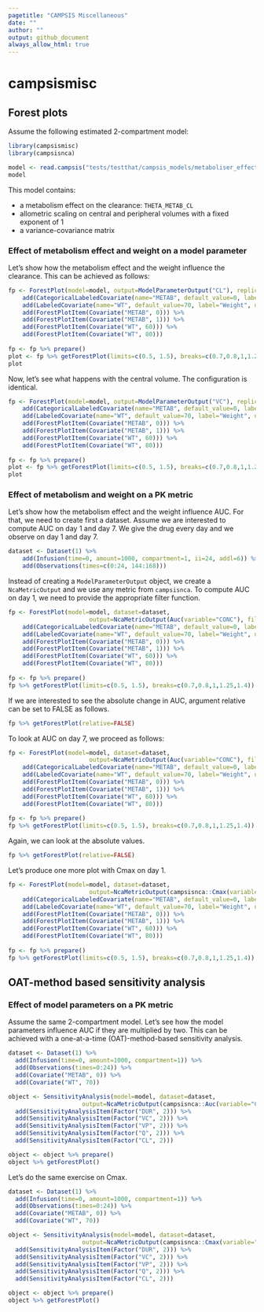 ```yaml
---
pagetitle: "CAMPSIS Miscellaneous"
date: ""
author: ""
output: github_document
always_allow_html: true
---
```


# campsismisc

## Forest plots

Assume the following estimated 2-compartment model:

```r
library(campsismisc)
library(campsisnca)

model <- read.campsis("tests/testthat/campsis_models/metaboliser_effect_on_cl/")
model
```

This model contains:

- a metabolism effect on the clearance: `THETA_METAB_CL`
- allometric scaling on central and peripheral volumes with a fixed exponent of 1
- a variance-covariance matrix

### Effect of metabolism effect and weight on a model parameter

Let's show how the metabolism effect and the weight influence the clearance. This can be achieved as follows:

```r
fp <- ForestPlot(model=model, output=ModelParameterOutput("CL"), replicates=100) %>%
    add(CategoricalLabeledCovariate(name="METAB", default_value=0, label="Metaboliser", categories=c(Slow=0, Fast=1))) %>%
    add(LabeledCovariate(name="WT", default_value=70, label="Weight", unit="kg")) %>%
    add(ForestPlotItem(Covariate("METAB", 0))) %>%
    add(ForestPlotItem(Covariate("METAB", 1))) %>%
    add(ForestPlotItem(Covariate("WT", 60))) %>%
    add(ForestPlotItem(Covariate("WT", 80)))
  
fp <- fp %>% prepare()
plot <- fp %>% getForestPlot(limits=c(0.5, 1.5), breaks=c(0.7,0.8,1,1.25,1.4))
plot
```

Now, let's see what happens with the central volume. The configuration is identical.

```r
fp <- ForestPlot(model=model, output=ModelParameterOutput("VC"), replicates=100) %>%
    add(CategoricalLabeledCovariate(name="METAB", default_value=0, label="Metaboliser", categories=c(Slow=0, Fast=1))) %>%
    add(LabeledCovariate(name="WT", default_value=70, label="Weight", unit="kg")) %>%
    add(ForestPlotItem(Covariate("METAB", 0))) %>%
    add(ForestPlotItem(Covariate("METAB", 1))) %>%
    add(ForestPlotItem(Covariate("WT", 60))) %>%
    add(ForestPlotItem(Covariate("WT", 80)))
  
fp <- fp %>% prepare()
plot <- fp %>% getForestPlot(limits=c(0.5, 1.5), breaks=c(0.7,0.8,1,1.25,1.4))
plot
```

### Effect of metabolism and weight on a PK metric

Let's show how the metabolism effect and the weight influence AUC. For that, we need to create first a dataset. Assume we are interested to compute AUC on day 1 and day 7. We give the drug every day and we observe on day 1 and day 7.

```r
dataset <- Dataset(1) %>%
    add(Infusion(time=0, amount=1000, compartment=1, ii=24, addl=6)) %>%
    add(Observations(times=c(0:24, 144:168)))
```

Instead of creating a `ModelParameterOutput` object, we create a `NcaMetricOutput` and we use any metric from `campsisnca`. To compute AUC on day 1, we need to provide the appropriate filter function.

```r
fp <- ForestPlot(model=model, dataset=dataset, 
                       output=NcaMetricOutput(Auc(variable="CONC"), filter=~timerange(.x, min=0, max=24)), replicates=100) %>%
    add(CategoricalLabeledCovariate(name="METAB", default_value=0, label="Metaboliser", categories=c(Slow=0, Fast=1))) %>%
    add(LabeledCovariate(name="WT", default_value=70, label="Weight", unit="kg")) %>%
    add(ForestPlotItem(Covariate("METAB", 0))) %>%
    add(ForestPlotItem(Covariate("METAB", 1))) %>%
    add(ForestPlotItem(Covariate("WT", 60))) %>%
    add(ForestPlotItem(Covariate("WT", 80)))
  
fp <- fp %>% prepare()
fp %>% getForestPlot(limits=c(0.5, 1.5), breaks=c(0.7,0.8,1,1.25,1.4))
```

If we are interested to see the absolute change in AUC, argument relative can be set to FALSE as follows.

```r
fp %>% getForestPlot(relative=FALSE)
```

To look at AUC on day 7, we proceed as follows:

```r
fp <- ForestPlot(model=model, dataset=dataset, 
                       output=NcaMetricOutput(Auc(variable="CONC"), filter=~timerange(.x, min=144, max=168)), replicates=100) %>%
    add(CategoricalLabeledCovariate(name="METAB", default_value=0, label="Metaboliser", categories=c(Slow=0, Fast=1))) %>%
    add(LabeledCovariate(name="WT", default_value=70, label="Weight", unit="kg")) %>%
    add(ForestPlotItem(Covariate("METAB", 0))) %>%
    add(ForestPlotItem(Covariate("METAB", 1))) %>%
    add(ForestPlotItem(Covariate("WT", 60))) %>%
    add(ForestPlotItem(Covariate("WT", 80)))
  
fp <- fp %>% prepare()
fp %>% getForestPlot(limits=c(0.5, 1.5), breaks=c(0.7,0.8,1,1.25,1.4))
```

Again, we can look at the absolute values.

```r
fp %>% getForestPlot(relative=FALSE)
```

Let's produce one more plot with Cmax on day 1.

```r
fp <- ForestPlot(model=model, dataset=dataset, 
                       output=NcaMetricOutput(campsisnca::Cmax(variable="CONC"), filter=~timerange(.x, min=0, max=24)), replicates=100) %>%
    add(CategoricalLabeledCovariate(name="METAB", default_value=0, label="Metaboliser", categories=c(Slow=0, Fast=1))) %>%
    add(LabeledCovariate(name="WT", default_value=70, label="Weight", unit="kg")) %>%
    add(ForestPlotItem(Covariate("METAB", 0))) %>%
    add(ForestPlotItem(Covariate("METAB", 1))) %>%
    add(ForestPlotItem(Covariate("WT", 60))) %>%
    add(ForestPlotItem(Covariate("WT", 80)))
  
fp <- fp %>% prepare()
fp %>% getForestPlot(limits=c(0.5, 1.5), breaks=c(0.7,0.8,1,1.25,1.4))
```

## OAT-method based sensitivity analysis

### Effect of model parameters on a PK metric

Assume the same 2-compartment model. Let's see how the model parameters influence AUC if they are multiplied by two. This can be achieved with a one-at-a-time (OAT)-method-based sensitivity analysis.

```r
dataset <- Dataset(1) %>%
  add(Infusion(time=0, amount=1000, compartment=1)) %>%
  add(Observations(times=0:24)) %>%
  add(Covariate("METAB", 0)) %>%
  add(Covariate("WT", 70))

object <- SensitivityAnalysis(model=model, dataset=dataset,
                     output=NcaMetricOutput(campsisnca::Auc(variable="CONC")), replicates=100) %>%
  add(SensitivityAnalysisItem(Factor("DUR", 2))) %>%
  add(SensitivityAnalysisItem(Factor("VC", 2))) %>%
  add(SensitivityAnalysisItem(Factor("VP", 2))) %>%
  add(SensitivityAnalysisItem(Factor("Q", 2))) %>%
  add(SensitivityAnalysisItem(Factor("CL", 2)))

object <- object %>% prepare()
object %>% getForestPlot()
```

Let's do the same exercise on Cmax.

```r
dataset <- Dataset(1) %>%
  add(Infusion(time=0, amount=1000, compartment=1)) %>%
  add(Observations(times=0:24)) %>%
  add(Covariate("METAB", 0)) %>%
  add(Covariate("WT", 70))

object <- SensitivityAnalysis(model=model, dataset=dataset,
                     output=NcaMetricOutput(campsisnca::Cmax(variable="CONC")), replicates=100) %>%
  add(SensitivityAnalysisItem(Factor("DUR", 2))) %>%
  add(SensitivityAnalysisItem(Factor("VC", 2))) %>%
  add(SensitivityAnalysisItem(Factor("VP", 2))) %>%
  add(SensitivityAnalysisItem(Factor("Q", 2))) %>%
  add(SensitivityAnalysisItem(Factor("CL", 2)))

object <- object %>% prepare()
object %>% getForestPlot()
```



